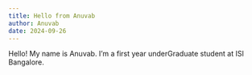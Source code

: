 ```yaml
---
title: Hello from Anuvab
author: Anuvab
date: 2024-09-26
---
```





Hello! My name is Anuvab. I'm a first year underGraduate student at ISI Bangalore.
